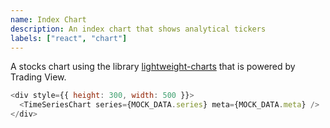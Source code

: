 ```yaml
---
name: Index Chart
description: An index chart that shows analytical tickers
labels: ["react", "chart"]
---
```



A stocks chart using the library [lightweight-charts](https://www.tradingview.com/lightweight-charts/) that is powered by Trading View.

```js live
<div style={{ height: 300, width: 500 }}>
  <TimeSeriesChart series={MOCK_DATA.series} meta={MOCK_DATA.meta} />
</div>
```
